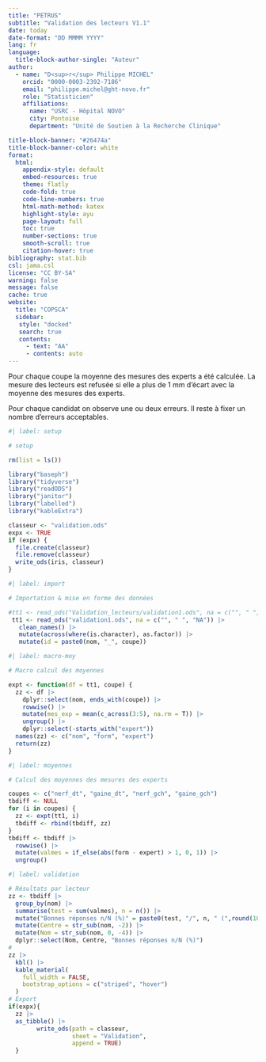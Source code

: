 ```yaml
---
title: "PETRUS"
subtitle: "Validation des lecteurs V1.1"
date: today
date-format: "DD MMMM YYYY"
lang: fr
language:
  title-block-author-single: "Auteur"
author:
  - name: "D<sup>r</sup> Philippe MICHEL"
    orcid: "0000-0003-2392-7186"
    email: "philippe.michel@ght-novo.fr"
    role: "Statisticien"
    affiliations:
      name: "USRC - Hôpital NOVO"
      city: Pontoise
      department: "Unité de Soutien à la Recherche Clinique"

title-block-banner: "#26474a"
title-block-banner-color: white
format:
  html:
    appendix-style: default
    embed-resources: true
    theme: flatly
    code-fold: true
    code-line-numbers: true
    html-math-method: katex
    highlight-style: ayu
    page-layout: full
    toc: true
    number-sections: true
    smooth-scroll: true
    citation-hover: true
bibliography: stat.bib
csl: jama.csl
license: "CC BY-SA"
warning: false
message: false
cache: true
website:
  title: "COPSCA"
  sidebar:
   style: "docked"
   search: true
   contents:
     - text: "AA"
     - contents: auto
---
```


Pour chaque coupe la moyenne des mesures des experts a été calculée. La mesure des lecteurs est refusée si elle a plus de 1 mm d'écart avec la moyenne des mesures des experts. 

Pour chaque candidat on observe une ou deux erreurs. Il reste à fixer un nombre d'erreurs acceptables.

```r
#| label: setup

# setup

rm(list = ls())

library("baseph")
library("tidyverse")
library("readODS")
library("janitor")
library("labelled")
library("kableExtra")

classeur <- "validation.ods"
expx <- TRUE
if (expx) {
  file.create(classeur)
  file.remove(classeur)
  write_ods(iris, classeur)
}
```

```r
#| label: import

# Importation & mise en forme des données

#tt1 <- read_ods("Validation_lecteurs/validation1.ods", na = c("", " ","NA")) |> 
 tt1 <- read_ods("validation1.ods", na = c("", " ", "NA")) |>
   clean_names() |>
   mutate(across(where(is.character), as.factor)) |>
   mutate(id = paste0(nom, "_", coupe))
```

```r
#| label: macro-moy

# Macro calcul des moyennes

expt <- function(df = tt1, coupe) {
  zz <- df |>
    dplyr::select(nom, ends_with(coupe)) |>
    rowwise() |>
    mutate(mes_exp = mean(c_across(3:5), na.rm = T)) |>
    ungroup() |>
    dplyr::select(-starts_with("expert"))
  names(zz) <- c("nom", "form", "expert")
  return(zz)
}
```


```r
#| label: moyennes

# Calcul des moyennes des mesures des experts

coupes <- c("nerf_dt", "gaine_dt", "nerf_gch", "gaine_gch")
tbdiff <- NULL
for (i in coupes) {
  zz <- expt(tt1, i)
  tbdiff <- rbind(tbdiff, zz)
}
tbdiff <- tbdiff |>
  rowwise() |>
  mutate(valmes = if_else(abs(form - expert) > 1, 0, 1)) |>
  ungroup()
```



```r
#| label: validation

# Résultats par lecteur
zz <- tbdiff |>
  group_by(nom) |>
  summarise(test = sum(valmes), n = n()) |>
  mutate("Bonnes réponses n/N (%)" = paste0(test, "/", n, " (",round(100*test/n,1)," %)")) |> 
  mutate(Centre = str_sub(nom, -2)) |>
  mutate(Nom = str_sub(nom, 0, -4)) |>
  dplyr::select(Nom, Centre, "Bonnes réponses n/N (%)")
#
zz |>   
  kbl() |>
  kable_material(
    full_width = FALSE,
    bootstrap_options = c("striped", "hover")
  ) 
# Export 
if(expx){
  zz |> 
  as_tibble() |>
        write_ods(path = classeur, 
                  sheet = "Validation", 
                  append = TRUE)
  }
```



